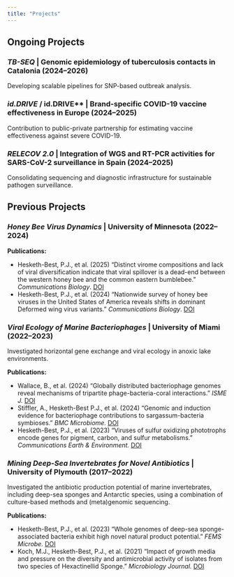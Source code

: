```yaml
---
title: "Projects"
---
```


## Ongoing Projects

### *TB-SEQ* | Genomic epidemiology of tuberculosis contacts in Catalonia (2024–2026)

Developing scalable pipelines for SNP-based outbreak analysis.  

### *id.DRIVE* / id.DRIVE** | Brand-specific COVID-19 vaccine effectiveness in Europe (2024–2025)  

Contribution to public-private partnership for estimating vaccine effectiveness against severe COVID-19.  

### *RELECOV 2.0* | Integration of WGS and RT-PCR activities for SARS-CoV-2 surveillance in Spain (2024–2025)  

Consolidating sequencing and diagnostic infrastructure for sustainable pathogen surveillance.

## Previous Projects

### *Honey Bee Virus Dynamics* | University of Minnesota (2022–2024)

**Publications:**

  - Hesketh-Best, P.J., et al. (2025) “Distinct virome compositions and lack of viral diversification indicate that viral spillover is a dead-end between the western honey bee and the common eastern bumblebee.” *Communications Biology*. [DOI](https://doi.org/10.1038/s42003-025-08415-y)  
  - Hesketh-Best, P.J., et al. (2024) “Nationwide survey of honey bee viruses in the United States of America reveals shifts in dominant Deformed wing virus variants.” *Communications Biology*. [DOI](https://doi.org/10.1038/s42003-024-07333-9)  

### *Viral Ecology of Marine Bacteriophages* | University of Miami (2022–2023)  

Investigated horizontal gene exchange and viral ecology in anoxic lake environments.  

**Publications:** 

  - Wallace, B., et al. (2024) “Globally distributed bacteriophage genomes reveal mechanisms of tripartite phage-bacteria-coral interactions.” *ISME J.* [DOI](https://doi.org/10.1093/ismejo/wrae132)  
  - Stiffler, A., Hesketh-Best P.J., et al. (2024) “Genomic and induction evidence for bacteriophage contributions to sargassum-bacteria symbioses.” *BMC Microbiome.* [DOI](https://doi.org/10.1186/s40168-024-01860-7)
  - Hesketh-Best, P.J., et al. (2023) “Viruses of sulfur oxidizing phototrophs encode genes for pigment, carbon, and sulfur metabolisms.” *Communications Earth & Environment.* [DOI](https://doi.org/10.1038/s43247-023-00796-4)  

### *Mining Deep-Sea Invertebrates for Novel Antibiotics* | University of Plymouth (2017–2022)  

Investigated the antibiotic production potential of marine invertebrates, including deep-sea sponges and Antarctic species, using a combination of culture-based methods and (meta)genomic sequencing.  

**Publications:** 

  - Hesketh-Best, P.J., et al. (2023) “Whole genomes of deep-sea sponge-associated bacteria exhibit high novel natural product potential.” *FEMS Microbe.* [DOI](https://doi.org/10.1093/femsmc/xtad005)
  - Koch, M.J., Hesketh-Best, P.J., et al. (2021) “Impact of growth media and pressure on the diversity and antimicrobial activity of isolates from two species of Hexactinellid Sponge.” *Microbiology Journal.* [DOI](https://doi.org/10.1099/mic.0.001123)


